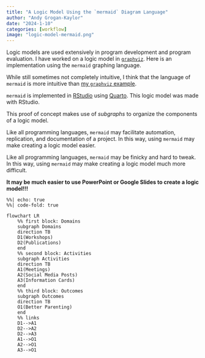 ```yaml
---
title: "A Logic Model Using the `mermaid` Diagram Language"
author: "Andy Grogan-Kaylor"
date: "2024-1-10"
categories: [workflow]
image: "logic-model-mermaid.png"
---
```


Logic models are used extensively in program development and program evaluation. I have worked on a logic model in [`graphviz`](../logic-models/). Here is an implementation using the `mermaid` graphing language.

While still sometimes not completely intuitive, I think that the language of `mermaid` is more intuitive than [my `graphviz` example](https://agrogan1.github.io/teaching/logic-models/logic-models.html).

`mermaid` is implemented in [RStudio](https://www.rstudio.com/) using [Quarto](https://quarto.org/). This logic model was made with RStudio.

This proof of concept makes use of *subgraphs* to organize the components of a logic model.

Like all programming languages, `mermaid` may facilitate automation, replication, and documentation of a project. In this way, using `mermaid` may make creating a logic model easier.

Like all programming languages, `mermaid` may be finicky and hard to tweak. In this way, using `mermaid` may make creating a logic model much more difficult. 

**It may be much easier to use PowerPoint or Google Slides to create a logic model!!!**


```mermaid
%%| echo: true
%%| code-fold: true

flowchart LR
    %% first block: Domains
    subgraph Domains
    direction TB
    D1(Workshops)
    D2(Publications)
    end
    %% second block: Activities
    subgraph Activities
    direction TB
    A1(Meetings)
    A2(Social Media Posts)
    A3(Information Cards)
    end
    %% third block: Outcomes
    subgraph Outcomes
    direction TB
    O1(Better Parenting)
    end
    %% links
    D1-->A1
    D2-->A2
    D2-->A3
    A1-->O1
    A2-->O1
    A3-->O1
    
```

